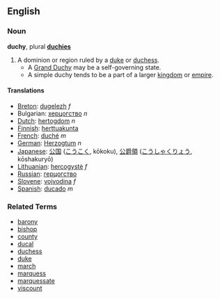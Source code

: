 ==English==
===Noun===
'''duchy''', plural '''[[duchies]]'''

#A dominion or region ruled by a [[duke]] or [[duchess]].
#*A [[Grand Duchy]] may be a self-governing state.
#*A simple duchy tends to be a part of a larger [[kingdom]] or [[empire]].

====Translations====
*[[Breton]]: [[dugelezh]] ''f''
*Bulgarian: [[херцогство]] ''n''
*[[Dutch]]: [[hertogdom]] ''n''
*[[Finnish]]: [[herttuakunta]]
*[[French]]: [[duché]] ''m''
*[[German]]: [[Herzogtum]] ''n''
*[[Japanese]]: [[公国]] ([[こうこく]], kōkoku), [[公爵領]] ([[こうしゃくりょう]], kōshakuryō)
*[[Lithuanian]]: [[hercogystė]] ''f''
*[[Russian]]: [[герцогство]]
*[[Slovene]]: [[vojvodina]] ''f''
*[[Spanish]]: [[ducado]] ''m''

===Related Terms===
*[[barony]]
*[[bishop]]
*[[county]]
*[[ducal]]
*[[duchess]]
*[[duke]]
*[[march]]
*[[marquess]]
*[[marquessate]]
*[[viscount]]